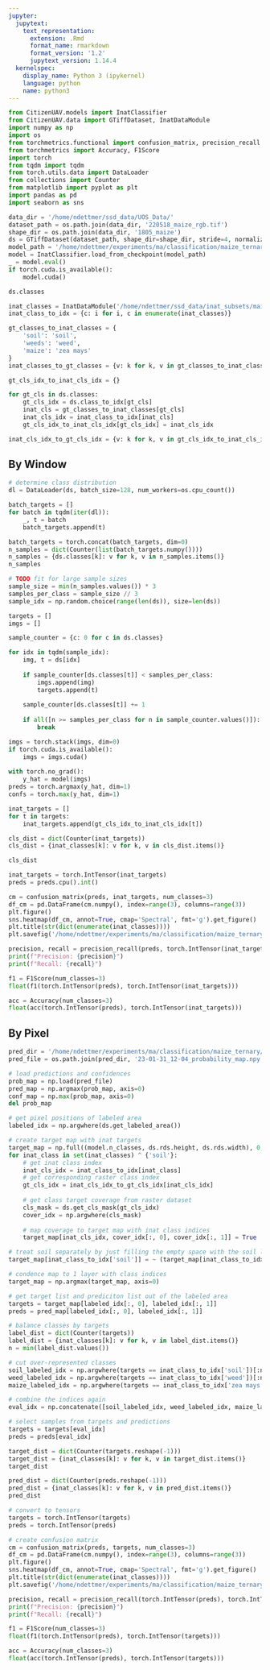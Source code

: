 ```yaml
---
jupyter:
  jupytext:
    text_representation:
      extension: .Rmd
      format_name: rmarkdown
      format_version: '1.2'
      jupytext_version: 1.14.4
  kernelspec:
    display_name: Python 3 (ipykernel)
    language: python
    name: python3
---
```


```python
from CitizenUAV.models import InatClassifier
from CitizenUAV.data import GTiffDataset, InatDataModule
import numpy as np
import os
from torchmetrics.functional import confusion_matrix, precision_recall
from torchmetrics import Accuracy, F1Score
import torch
from tqdm import tqdm
from torch.utils.data import DataLoader
from collections import Counter
from matplotlib import pyplot as plt
import pandas as pd
import seaborn as sns
```

```python
data_dir = '/home/ndettmer/ssd_data/UOS_Data/'
dataset_path = os.path.join(data_dir, '220518_maize_rgb.tif')
shape_dir = os.path.join(data_dir, '1805_maize')
ds = GTiffDataset(dataset_path, shape_dir=shape_dir, stride=4, normalize=True)
model_path = '/home/ndettmer/experiments/ma/classification/maize_ternary/lightning_logs/version_0/checkpoints/epoch=49-step=43200.ckpt'
model = InatClassifier.load_from_checkpoint(model_path)
_ = model.eval()
if torch.cuda.is_available():
    model.cuda()
```

```python
ds.classes
```

```python
inat_classes = InatDataModule('/home/ndettmer/ssd_data/inat_subsets/maize_ternary').ds.classes
inat_class_to_idx = {c: i for i, c in enumerate(inat_classes)}

gt_classes_to_inat_classes = {
    'soil': 'soil',
    'weeds': 'weed',
    'maize': 'zea mays'
}
inat_classes_to_gt_classes = {v: k for k, v in gt_classes_to_inat_classes.items()}

gt_cls_idx_to_inat_cls_idx = {}

for gt_cls in ds.classes:
    gt_cls_idx = ds.class_to_idx[gt_cls]
    inat_cls = gt_classes_to_inat_classes[gt_cls]
    inat_cls_idx = inat_class_to_idx[inat_cls]
    gt_cls_idx_to_inat_cls_idx[gt_cls_idx] = inat_cls_idx

inat_cls_idx_to_gt_cls_idx = {v: k for k, v in gt_cls_idx_to_inat_cls_idx.items()}
```

<!-- #region tags=[] jp-MarkdownHeadingCollapsed=true -->
## By Window
<!-- #endregion -->

```python
# determine class distribution
dl = DataLoader(ds, batch_size=128, num_workers=os.cpu_count())

batch_targets = []
for batch in tqdm(iter(dl)):
    _, t = batch
    batch_targets.append(t)

batch_targets = torch.concat(batch_targets, dim=0)
n_samples = dict(Counter(list(batch_targets.numpy())))
n_samples = {ds.classes[k]: v for k, v in n_samples.items()}
n_samples
```

```python
# TODO fit for large sample sizes
sample_size = min(n_samples.values()) * 3
samples_per_class = sample_size // 3
sample_idx = np.random.choice(range(len(ds)), size=len(ds))

targets = []
imgs = []

sample_counter = {c: 0 for c in ds.classes}

for idx in tqdm(sample_idx):
    img, t = ds[idx]
    
    if sample_counter[ds.classes[t]] < samples_per_class:
        imgs.append(img)
        targets.append(t)
    
    sample_counter[ds.classes[t]] += 1
    
    if all([n >= samples_per_class for n in sample_counter.values()]):
        break
```

```python
imgs = torch.stack(imgs, dim=0)
if torch.cuda.is_available():
    imgs = imgs.cuda()
    
with torch.no_grad():
    y_hat = model(imgs)
preds = torch.argmax(y_hat, dim=1)
confs = torch.max(y_hat, dim=1)
```

```python
inat_targets = []
for t in targets:
    inat_targets.append(gt_cls_idx_to_inat_cls_idx[t])
```

```python
cls_dist = dict(Counter(inat_targets))
cls_dist = {inat_classes[k]: v for k, v in cls_dist.items()}
```

```python
cls_dist
```

```python
inat_targets = torch.IntTensor(inat_targets)
preds = preds.cpu().int()
```

```python
cm = confusion_matrix(preds, inat_targets, num_classes=3)
df_cm = pd.DataFrame(cm.numpy(), index=range(3), columns=range(3))
plt.figure()
sns.heatmap(df_cm, annot=True, cmap='Spectral', fmt='g').get_figure()
plt.title(str(dict(enumerate(inat_classes))))
plt.savefig('/home/ndettmer/experiments/ma/classification/maize_ternary/lightning_logs/version_0/220518_maize_rgb_window_confmat.png')
```

```python
precision, recall = precision_recall(preds, torch.IntTensor(inat_targets), num_classes=3)
print(f"Precision: {precision}")
print(f"Recall: {recall}")
```

```python
f1 = F1Score(num_classes=3)
float(f1(torch.IntTensor(preds), torch.IntTensor(inat_targets)))
```

```python
acc = Accuracy(num_classes=3)
float(acc(torch.IntTensor(preds), torch.IntTensor(inat_targets)))
```

<!-- #region tags=[] -->
## By Pixel
<!-- #endregion -->

```python
pred_dir = '/home/ndettmer/experiments/ma/classification/maize_ternary/predictions/220518_maize_rgb'
pred_file = os.path.join(pred_dir, '23-01-31_12-04_probability_map.npy')
```

```python
# load predictions and confidences
prob_map = np.load(pred_file)
pred_map = np.argmax(prob_map, axis=0)
conf_map = np.max(prob_map, axis=0)
del prob_map
```

```python
# get pixel positions of labeled area
labeled_idx = np.argwhere(ds.get_labeled_area())
```

```python
# create target map with inat targets 
target_map = np.full((model.n_classes, ds.rds.height, ds.rds.width), 0, dtype=bool)
for inat_class in set(inat_classes) ^ {'soil'}:
    # get inat class index
    inat_cls_idx = inat_class_to_idx[inat_class]
    # get corresponding raster class index
    gt_cls_idx = inat_cls_idx_to_gt_cls_idx[inat_cls_idx]
    
    # get class target coverage from raster dataset
    cls_mask = ds.get_cls_mask(gt_cls_idx)
    cover_idx = np.argwhere(cls_mask)
    
    # map coverage to target map with inat class indices
    target_map[inat_cls_idx, cover_idx[:, 0], cover_idx[:, 1]] = True

# treat soil separately by just filling the empty space with the soil label
target_map[inat_class_to_idx['soil']] = ~ (target_map[inat_class_to_idx['weed']] | target_map[inat_class_to_idx['zea mays']])

# condence map to 1 layer with class indices
target_map = np.argmax(target_map, axis=0)
```

```python
# get target list and prediciton list out of the labeled area
targets = target_map[labeled_idx[:, 0], labeled_idx[:, 1]]
preds = pred_map[labeled_idx[:, 0], labeled_idx[:, 1]]
```

```python
# balance classes by targets
label_dist = dict(Counter(targets))
label_dist = {inat_classes[k]: v for k, v in label_dist.items()}
n = min(label_dist.values())

# cut over-represented classes 
soil_labeled_idx = np.argwhere(targets == inat_class_to_idx['soil'])[:n]
weed_labeled_idx = np.argwhere(targets == inat_class_to_idx['weed'])[:n]
maize_labeled_idx = np.argwhere(targets == inat_class_to_idx['zea mays'])[:n]

# combine the indices again
eval_idx = np.concatenate([soil_labeled_idx, weed_labeled_idx, maize_labeled_idx], axis=0)

# select samples from targets and predictions
targets = targets[eval_idx]
preds = preds[eval_idx]
```

```python
target_dist = dict(Counter(targets.reshape(-1)))
target_dist = {inat_classes[k]: v for k, v in target_dist.items()}
target_dist
```

```python
pred_dist = dict(Counter(preds.reshape(-1)))
pred_dist = {inat_classes[k]: v for k, v in pred_dist.items()}
pred_dist
```

```python
# convert to tensors
targets = torch.IntTensor(targets)
preds = torch.IntTensor(preds)
```

```python
# create confusion matrix
cm = confusion_matrix(preds, targets, num_classes=3)
df_cm = pd.DataFrame(cm.numpy(), index=range(3), columns=range(3))
plt.figure()
sns.heatmap(df_cm, annot=True, cmap='Spectral', fmt='g').get_figure()
plt.title(str(dict(enumerate(inat_classes))))
plt.savefig('/home/ndettmer/experiments/ma/classification/maize_ternary/lightning_logs/version_0/220518_maize_rgb_pixel_confmat.png')
```

```python
precision, recall = precision_recall(torch.IntTensor(preds), torch.IntTensor(targets), num_classes=3)
print(f"Precision: {precision}")
print(f"Recall: {recall}")
```

```python
f1 = F1Score(num_classes=3)
float(f1(torch.IntTensor(preds), torch.IntTensor(targets)))
```

```python
acc = Accuracy(num_classes=3)
float(acc(torch.IntTensor(preds), torch.IntTensor(targets)))
```
